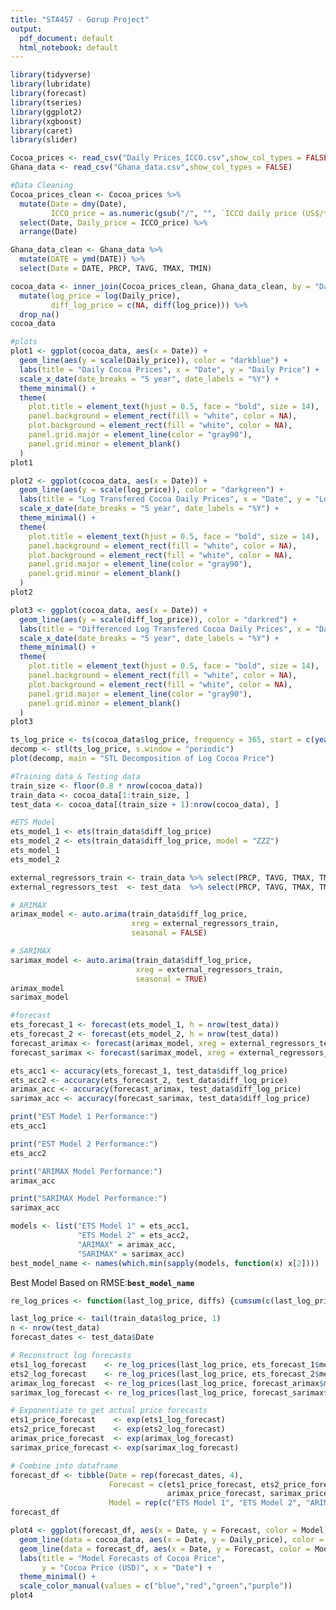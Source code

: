```yaml
---
title: "STA457 - Gorup Project"
output:
  pdf_document: default
  html_notebook: default
---
```

```r
library(tidyverse)
library(lubridate)
library(forecast)
library(tseries)
library(ggplot2)
library(xgboost)
library(caret)
library(slider)
```

```r
Cocoa_prices <- read_csv("Daily Prices_ICCO.csv",show_col_types = FALSE)
Ghana_data <- read_csv("Ghana_data.csv",show_col_types = FALSE) 
```

```r
#Data Cleaning
Cocoa_prices_clean <- Cocoa_prices %>%
  mutate(Date = dmy(Date), 
         ICCO_price = as.numeric(gsub("/", "", `ICCO daily price (US$/tonne)`))) %>%
  select(Date, Daily_price = ICCO_price) %>%
  arrange(Date)

Ghana_data_clean <- Ghana_data %>%
  mutate(DATE = ymd(DATE)) %>%
  select(Date = DATE, PRCP, TAVG, TMAX, TMIN) 

cocoa_data <- inner_join(Cocoa_prices_clean, Ghana_data_clean, by = "Date") %>%
  mutate(log_price = log(Daily_price),
         diff_log_price = c(NA, diff(log_price))) %>%
  drop_na()
cocoa_data
```

```r
#plots
plot1 <- ggplot(cocoa_data, aes(x = Date)) +
  geom_line(aes(y = scale(Daily_price)), color = "darkblue") +
  labs(title = "Daily Cocoa Prices", x = "Date", y = "Daily Price") +
  scale_x_date(date_breaks = "5 year", date_labels = "%Y") +  
  theme_minimal() + 
  theme(
    plot.title = element_text(hjust = 0.5, face = "bold", size = 14),  
    panel.background = element_rect(fill = "white", color = NA),       
    plot.background = element_rect(fill = "white", color = NA),       
    panel.grid.major = element_line(color = "gray90"),                 
    panel.grid.minor = element_blank()
  )
plot1
```

```r
plot2 <- ggplot(cocoa_data, aes(x = Date)) +
  geom_line(aes(y = scale(log_price)), color = "darkgreen") +
  labs(title = "Log Transfered Cocoa Daily Prices", x = "Date", y = "Log (Daily Price)") +
  scale_x_date(date_breaks = "5 year", date_labels = "%Y") +  
  theme_minimal() + 
  theme(
    plot.title = element_text(hjust = 0.5, face = "bold", size = 14),  
    panel.background = element_rect(fill = "white", color = NA),       
    plot.background = element_rect(fill = "white", color = NA),       
    panel.grid.major = element_line(color = "gray90"),                 
    panel.grid.minor = element_blank()
  )
plot2
```

```r
plot3 <- ggplot(cocoa_data, aes(x = Date)) +
  geom_line(aes(y = scale(diff_log_price)), color = "darkred") +
  labs(title = "Differenced Log Transfered Cocoa Daily Prices", x = "Date", y = "Differenced Log (Daily Price)") +
  scale_x_date(date_breaks = "5 year", date_labels = "%Y") +  
  theme_minimal() + 
  theme(
    plot.title = element_text(hjust = 0.5, face = "bold", size = 14),  
    panel.background = element_rect(fill = "white", color = NA),       
    plot.background = element_rect(fill = "white", color = NA),       
    panel.grid.major = element_line(color = "gray90"),                 
    panel.grid.minor = element_blank()
  )
plot3
```

```r
ts_log_price <- ts(cocoa_data$log_price, frequency = 365, start = c(year(min(cocoa_data$Date)), yday(min(cocoa_data$Date))))
decomp <- stl(ts_log_price, s.window = "periodic")
plot(decomp, main = "STL Decomposition of Log Cocoa Price")
```

```r
#Training data & Testing data
train_size <- floor(0.8 * nrow(cocoa_data))
train_data <- cocoa_data[1:train_size, ]
test_data <- cocoa_data[(train_size + 1):nrow(cocoa_data), ]
```

```r
#ETS Model
ets_model_1 <- ets(train_data$diff_log_price)
ets_model_2 <- ets(train_data$diff_log_price, model = "ZZZ")
ets_model_1
ets_model_2
```

```r
external_regressors_train <- train_data %>% select(PRCP, TAVG, TMAX, TMIN) %>% as.matrix()
external_regressors_test  <- test_data  %>% select(PRCP, TAVG, TMAX, TMIN) %>% as.matrix()

# ARIMAX
arimax_model <- auto.arima(train_data$diff_log_price, 
                           xreg = external_regressors_train,
                           seasonal = FALSE)

# SARIMAX
sarimax_model <- auto.arima(train_data$diff_log_price, 
                            xreg = external_regressors_train,
                            seasonal = TRUE)
arimax_model
sarimax_model
```

```r
#forecast
ets_forecast_1 <- forecast(ets_model_1, h = nrow(test_data))
ets_forecast_2 <- forecast(ets_model_2, h = nrow(test_data))
forecast_arimax <- forecast(arimax_model, xreg = external_regressors_test)
forecast_sarimax <- forecast(sarimax_model, xreg = external_regressors_test)

ets_acc1 <- accuracy(ets_forecast_1, test_data$diff_log_price)
ets_acc2 <- accuracy(ets_forecast_2, test_data$diff_log_price)
arimax_acc <- accuracy(forecast_arimax, test_data$diff_log_price)
sarimax_acc <- accuracy(forecast_sarimax, test_data$diff_log_price)
```


```r
print("EST Model 1 Performance:")
ets_acc1

print("EST Model 2 Performance:")
ets_acc2

print("ARIMAX Model Performance:")
arimax_acc

print("SARIMAX Model Performance:")
sarimax_acc
```


```r
models <- list("ETS Model 1" = ets_acc1,
               "ETS Model 2" = ets_acc2,
               "ARIMAX" = arimax_acc,
               "SARIMAX" = sarimax_acc)
best_model_name <- names(which.min(sapply(models, function(x) x[2])))
```

Best Model Based on RMSE:**`best_model_name`**

```r
re_log_prices <- function(last_log_price, diffs) {cumsum(c(last_log_price, diffs))[-1]}

last_log_price <- tail(train_data$log_price, 1)
n <- nrow(test_data)
forecast_dates <- test_data$Date

# Reconstruct log forecasts
ets1_log_forecast    <- re_log_prices(last_log_price, ets_forecast_1$mean)
ets2_log_forecast    <- re_log_prices(last_log_price, ets_forecast_2$mean)
arimax_log_forecast  <- re_log_prices(last_log_price, forecast_arimax$mean)
sarimax_log_forecast <- re_log_prices(last_log_price, forecast_sarimax$mean)

# Exponentiate to get actual price forecasts
ets1_price_forecast    <- exp(ets1_log_forecast)
ets2_price_forecast    <- exp(ets2_log_forecast)
arimax_price_forecast  <- exp(arimax_log_forecast)
sarimax_price_forecast <- exp(sarimax_log_forecast)

# Combine into dataframe
forecast_df <- tibble(Date = rep(forecast_dates, 4),
                      Forecast = c(ets1_price_forecast, ets2_price_forecast, 
                                   arimax_price_forecast, sarimax_price_forecast),
                      Model = rep(c("ETS Model 1", "ETS Model 2", "ARIMAX", "SARIMAX"), each = n))
forecast_df
```


```r
plot4 <- ggplot(forecast_df, aes(x = Date, y = Forecast, color = Model)) +
  geom_line(data = cocoa_data, aes(x = Date, y = Daily_price), color = "black") +
  geom_line(data = forecast_df, aes(x = Date, y = Forecast, color = Model), linewidth = 1) +
  labs(title = "Model Forecasts of Cocoa Price",
       y = "Cocoa Price (USD)", x = "Date") +
  theme_minimal() +
  scale_color_manual(values = c("blue","red","green","purple"))
plot4
```



